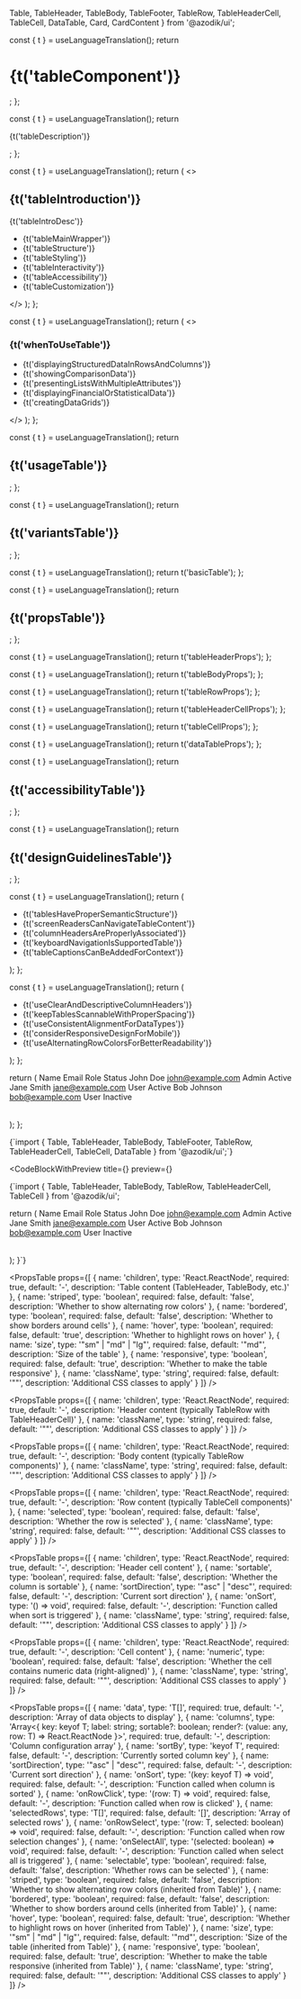   Table, 
  TableHeader, 
  TableBody, 
  TableFooter,
  TableRow, 
  TableHeaderCell, 
  TableCell,
  DataTable,
  Card, 
  CardContent 
} from '@azodik/ui';

  const { t } = useLanguageTranslation();
  return <h1>{t('tableComponent')}</h1>;
};

  const { t } = useLanguageTranslation();
  return <p>{t('tableDescription')}</p>;
};

  const { t } = useLanguageTranslation();
  return (
    <>
      <h2>{t('tableIntroduction')}</h2>
      <p>{t('tableIntroDesc')}</p>
      <ul>
        <li>{t('tableMainWrapper')}</li>
        <li>{t('tableStructure')}</li>
        <li>{t('tableStyling')}</li>
        <li>{t('tableInteractivity')}</li>
        <li>{t('tableAccessibility')}</li>
        <li>{t('tableCustomization')}</li>
      </ul>
    </>
  );
};

  const { t } = useLanguageTranslation();
  return (
    <>
      <h3>{t('whenToUseTable')}</h3>
      <ul>
        <li>{t('displayingStructuredDataInRowsAndColumns')}</li>
        <li>{t('showingComparisonData')}</li>
        <li>{t('presentingListsWithMultipleAttributes')}</li>
        <li>{t('displayingFinancialOrStatisticalData')}</li>
        <li>{t('creatingDataGrids')}</li>
      </ul>
    </>
  );
};

  const { t } = useLanguageTranslation();
  return <h2>{t('usageTable')}</h2>;
};

  const { t } = useLanguageTranslation();
  return <h2>{t('variantsTable')}</h2>;
};

  const { t } = useLanguageTranslation();
  return t('basicTable');
};

  const { t } = useLanguageTranslation();
  return <h2>{t('propsTable')}</h2>;
};

  const { t } = useLanguageTranslation();
  return t('tableHeaderProps');
};

  const { t } = useLanguageTranslation();
  return t('tableBodyProps');
};

  const { t } = useLanguageTranslation();
  return t('tableRowProps');
};

  const { t } = useLanguageTranslation();
  return t('tableHeaderCellProps');
};

  const { t } = useLanguageTranslation();
  return t('tableCellProps');
};

  const { t } = useLanguageTranslation();
  return t('dataTableProps');
};

  const { t } = useLanguageTranslation();
  return <h2>{t('accessibilityTable')}</h2>;
};

  const { t } = useLanguageTranslation();
  return <h2>{t('designGuidelinesTable')}</h2>;
};

  const { t } = useLanguageTranslation();
  return (
    <ul>
      <li>{t('tablesHaveProperSemanticStructure')}</li>
      <li>{t('screenReadersCanNavigateTableContent')}</li>
      <li>{t('columnHeadersAreProperlyAssociated')}</li>
      <li>{t('keyboardNavigationIsSupportedTable')}</li>
      <li>{t('tableCaptionsCanBeAddedForContext')}</li>
    </ul>
  );
};

  const { t } = useLanguageTranslation();
  return (
    <ul>
      <li>{t('useClearAndDescriptiveColumnHeaders')}</li>
      <li>{t('keepTablesScannableWithProperSpacing')}</li>
      <li>{t('useConsistentAlignmentForDataTypes')}</li>
      <li>{t('considerResponsiveDesignForMobile')}</li>
      <li>{t('useAlternatingRowColorsForBetterReadability')}</li>
    </ul>
  );
};

  return (
    <Table>
      <TableHeader>
        <TableRow>
          <TableHeaderCell>Name</TableHeaderCell>
          <TableHeaderCell>Email</TableHeaderCell>
          <TableHeaderCell>Role</TableHeaderCell>
          <TableHeaderCell>Status</TableHeaderCell>
        </TableRow>
      </TableHeader>
      <TableBody>
        <TableRow>
          <TableCell>John Doe</TableCell>
          <TableCell>john@example.com</TableCell>
          <TableCell>Admin</TableCell>
          <TableCell>Active</TableCell>
        </TableRow>
        <TableRow>
          <TableCell>Jane Smith</TableCell>
          <TableCell>jane@example.com</TableCell>
          <TableCell>User</TableCell>
          <TableCell>Active</TableCell>
        </TableRow>
        <TableRow>
          <TableCell>Bob Johnson</TableCell>
          <TableCell>bob@example.com</TableCell>
          <TableCell>User</TableCell>
          <TableCell>Inactive</TableCell>
        </TableRow>
      </TableBody>
    </Table>
  );
};

<TableComponentHeader />

<TableComponentDescription />

<TableIntroduction />

<WhenToUseTableSection />

<UsageTableSection />

<CodeBlock language="tsx">
{`import { 
  Table, 
  TableHeader, 
  TableBody, 
  TableFooter,
  TableRow, 
  TableHeaderCell, 
  TableCell,
  DataTable
} from '@azodik/ui';`}
</CodeBlock>

<VariantsTableSection />

<CodeBlockWithPreview 
  title={<BasicTableTitle />}
  preview={<BasicTableExample />}
>
{`import { 
  Table, 
  TableHeader, 
  TableBody,
  TableRow, 
  TableHeaderCell, 
  TableCell
} from '@azodik/ui';

  return (
    <Table>
      <TableHeader>
        <TableRow>
          <TableHeaderCell>Name</TableHeaderCell>
          <TableHeaderCell>Email</TableHeaderCell>
          <TableHeaderCell>Role</TableHeaderCell>
          <TableHeaderCell>Status</TableHeaderCell>
        </TableRow>
      </TableHeader>
      <TableBody>
        <TableRow>
          <TableCell>John Doe</TableCell>
          <TableCell>john@example.com</TableCell>
          <TableCell>Admin</TableCell>
          <TableCell>Active</TableCell>
        </TableRow>
        <TableRow>
          <TableCell>Jane Smith</TableCell>
          <TableCell>jane@example.com</TableCell>
          <TableCell>User</TableCell>
          <TableCell>Active</TableCell>
        </TableRow>
        <TableRow>
          <TableCell>Bob Johnson</TableCell>
          <TableCell>bob@example.com</TableCell>
          <TableCell>User</TableCell>
          <TableCell>Inactive</TableCell>
        </TableRow>
      </TableBody>
    </Table>
  );
}`}
</CodeBlockWithPreview>

<PropsTableSection />

<PropsTable props={[
  {
    name: 'children',
    type: 'React.ReactNode',
    required: true,
    default: '-',
    description: 'Table content (TableHeader, TableBody, etc.)'
  },
  {
    name: 'striped',
    type: 'boolean',
    required: false,
    default: 'false',
    description: 'Whether to show alternating row colors'
  },
  {
    name: 'bordered',
    type: 'boolean',
    required: false,
    default: 'false',
    description: 'Whether to show borders around cells'
  },
  {
    name: 'hover',
    type: 'boolean',
    required: false,
    default: 'true',
    description: 'Whether to highlight rows on hover'
  },
  {
    name: 'size',
    type: '"sm" | "md" | "lg"',
    required: false,
    default: '"md"',
    description: 'Size of the table'
  },
  {
    name: 'responsive',
    type: 'boolean',
    required: false,
    default: 'true',
    description: 'Whether to make the table responsive'
  },
  {
    name: 'className',
    type: 'string',
    required: false,
    default: '""',
    description: 'Additional CSS classes to apply'
  }
]} />

<TableHeaderPropsTitle />

<PropsTable props={[
  {
    name: 'children',
    type: 'React.ReactNode',
    required: true,
    default: '-',
    description: 'Header content (typically TableRow with TableHeaderCell)'
  },
  {
    name: 'className',
    type: 'string',
    required: false,
    default: '""',
    description: 'Additional CSS classes to apply'
  }
]} />

<TableBodyPropsTitle />

<PropsTable props={[
  {
    name: 'children',
    type: 'React.ReactNode',
    required: true,
    default: '-',
    description: 'Body content (typically TableRow components)'
  },
  {
    name: 'className',
    type: 'string',
    required: false,
    default: '""',
    description: 'Additional CSS classes to apply'
  }
]} />

<TableRowPropsTitle />

<PropsTable props={[
  {
    name: 'children',
    type: 'React.ReactNode',
    required: true,
    default: '-',
    description: 'Row content (typically TableCell components)'
  },
  {
    name: 'selected',
    type: 'boolean',
    required: false,
    default: 'false',
    description: 'Whether the row is selected'
  },
  {
    name: 'className',
    type: 'string',
    required: false,
    default: '""',
    description: 'Additional CSS classes to apply'
  }
]} />

<TableHeaderCellPropsTitle />

<PropsTable props={[
  {
    name: 'children',
    type: 'React.ReactNode',
    required: true,
    default: '-',
    description: 'Header cell content'
  },
  {
    name: 'sortable',
    type: 'boolean',
    required: false,
    default: 'false',
    description: 'Whether the column is sortable'
  },
  {
    name: 'sortDirection',
    type: '"asc" | "desc"',
    required: false,
    default: '-',
    description: 'Current sort direction'
  },
  {
    name: 'onSort',
    type: '() => void',
    required: false,
    default: '-',
    description: 'Function called when sort is triggered'
  },
  {
    name: 'className',
    type: 'string',
    required: false,
    default: '""',
    description: 'Additional CSS classes to apply'
  }
]} />

<TableCellPropsTitle />

<PropsTable props={[
  {
    name: 'children',
    type: 'React.ReactNode',
    required: true,
    default: '-',
    description: 'Cell content'
  },
  {
    name: 'numeric',
    type: 'boolean',
    required: false,
    default: 'false',
    description: 'Whether the cell contains numeric data (right-aligned)'
  },
  {
    name: 'className',
    type: 'string',
    required: false,
    default: '""',
    description: 'Additional CSS classes to apply'
  }
]} />

<DataTablePropsTitle />

<PropsTable props={[
  {
    name: 'data',
    type: 'T[]',
    required: true,
    default: '-',
    description: 'Array of data objects to display'
  },
  {
    name: 'columns',
    type: 'Array<{ key: keyof T; label: string; sortable?: boolean; render?: (value: any, row: T) => React.ReactNode }>',
    required: true,
    default: '-',
    description: 'Column configuration array'
  },
  {
    name: 'sortBy',
    type: 'keyof T',
    required: false,
    default: '-',
    description: 'Currently sorted column key'
  },
  {
    name: 'sortDirection',
    type: '"asc" | "desc"',
    required: false,
    default: '-',
    description: 'Current sort direction'
  },
  {
    name: 'onSort',
    type: '(key: keyof T) => void',
    required: false,
    default: '-',
    description: 'Function called when column is sorted'
  },
  {
    name: 'onRowClick',
    type: '(row: T) => void',
    required: false,
    default: '-',
    description: 'Function called when row is clicked'
  },
  {
    name: 'selectedRows',
    type: 'T[]',
    required: false,
    default: '[]',
    description: 'Array of selected rows'
  },
  {
    name: 'onRowSelect',
    type: '(row: T, selected: boolean) => void',
    required: false,
    default: '-',
    description: 'Function called when row selection changes'
  },
  {
    name: 'onSelectAll',
    type: '(selected: boolean) => void',
    required: false,
    default: '-',
    description: 'Function called when select all is triggered'
  },
  {
    name: 'selectable',
    type: 'boolean',
    required: false,
    default: 'false',
    description: 'Whether rows can be selected'
  },
  {
    name: 'striped',
    type: 'boolean',
    required: false,
    default: 'false',
    description: 'Whether to show alternating row colors (inherited from Table)'
  },
  {
    name: 'bordered',
    type: 'boolean',
    required: false,
    default: 'false',
    description: 'Whether to show borders around cells (inherited from Table)'
  },
  {
    name: 'hover',
    type: 'boolean',
    required: false,
    default: 'true',
    description: 'Whether to highlight rows on hover (inherited from Table)'
  },
  {
    name: 'size',
    type: '"sm" | "md" | "lg"',
    required: false,
    default: '"md"',
    description: 'Size of the table (inherited from Table)'
  },
  {
    name: 'responsive',
    type: 'boolean',
    required: false,
    default: 'true',
    description: 'Whether to make the table responsive (inherited from Table)'
  },
  {
    name: 'className',
    type: 'string',
    required: false,
    default: '""',
    description: 'Additional CSS classes to apply'
  }
]} />

<AccessibilityTableSection />

<AccessibilityTableList />

<DesignGuidelinesTableSection />

<DesignGuidelinesTableList />
